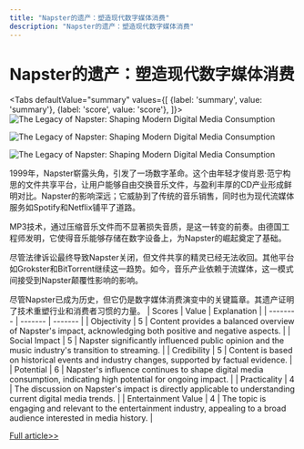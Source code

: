```yaml
---
title: "Napster的遗产：塑造现代数字媒体消费"
description: "Napster的遗产：塑造现代数字媒体消费"
---
```



# Napster的遗产：塑造现代数字媒体消费


<Tabs
	defaultValue="summary"
	values={[
	{label: 'summary', value: 'summary'},
	{label: 'score', value: 'score'},
]}>
<TabItem value="summary">
<img
  src="https://image.informedainews.com/2024/06/Tec-92r-1717638908-0.jpg"
  alt="The Legacy of Napster: Shaping Modern Digital Media Consumption"
/>

<img
  src="https://image.informedainews.com/2024/06/Tec-R8d-1717638908-1.jpg"
  alt="The Legacy of Napster: Shaping Modern Digital Media Consumption"
/>

<img
  src="https://image.informedainews.com/2024/06/Tec-ADe-1717638908-2.jpg"
  alt="The Legacy of Napster: Shaping Modern Digital Media Consumption"
/>



1999年，Napster崭露头角，引发了一场数字革命。这个由年轻才俊肖恩·范宁构思的文件共享平台，让用户能够自由交换音乐文件，与盈利丰厚的CD产业形成鲜明对比。Napster的影响深远；它威胁到了传统的音乐销售，同时也为现代流媒体服务如Spotify和Netflix铺平了道路。

MP3技术，通过压缩音乐文件而不显著损失音质，是这一转变的前奏。由德国工程师发明，它使得音乐能够存储在数字设备上，为Napster的崛起奠定了基础。

尽管法律诉讼最终导致Napster关闭，但文件共享的精灵已经无法收回。其他平台如Grokster和BitTorrent继续这一趋势。如今，音乐产业依赖于流媒体，这一模式间接受到Napster颠覆性影响的影响。

尽管Napster已成为历史，但它仍是数字媒体消费演变中的关键篇章。其遗产证明了技术重塑行业和消费者习惯的力量。
</TabItem>
<TabItem value="score">
	| Scores     | Value   | Explanation |
	| -------- | ------- | ------- |
	| Objectivity  | 5    | Content provides a balanced overview of Napster's impact, acknowledging both positive and negative aspects.    |
	| Social Impact | 5     | Napster significantly influenced public opinion and the music industry's transition to streaming.    |
	| Credibility    | 5    | Content is based on historical events and industry changes, supported by factual evidence.    |
	| Potential    | 6    | Napster's influence continues to shape digital media consumption, indicating high potential for ongoing impact.    |
	| Practicality    | 4    | The discussion on Napster's impact is directly applicable to understanding current digital media trends.    |
	| Entertainment Value    | 4    | The topic is engaging and relevant to the entertainment industry, appealing to a broad audience interested in media history.    |
</TabItem>
</Tabs>

[Full article>>](https://www.cnbeta.com.tw/articles/tech/1433673.htm)
